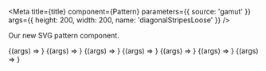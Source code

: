 

<Meta
  title={title}
  component={Pattern}
  parameters={{ source: 'gamut' }}
  args={{ height: 200, width: 200, name: 'diagonalStripesLoose' }}
/>

Our new SVG pattern component.

<Canvas>
  <Story name="Pattern" args={{ width: '100%', height: 200 }}>
    {(args) => <Pattern {...args} />}
  </Story>
</Canvas>

<PropsTable story="Pattern" />

<Canvas withSource="open">
  <Story name="Pattern Loose">{(args) => <Pattern {...args} />}</Story>
  <Story name="Pattern Regular" args={{ name: 'diagonalStripesRegular' }}>
    {(args) => <Pattern {...args} />}
  </Story>
  <Story name="Pattern Dense" args={{ name: 'diagonalStripesDense' }}>
    {(args) => <Pattern {...args} />}
  </Story>
  <Story name="Pattern: Dots Loose" args={{ name: 'dotsLoose' }}>
    {(args) => <Pattern {...args} />}
  </Story>
  <Story name="Pattern: Dots Regular" args={{ name: 'dotsRegular' }}>
    {(args) => <Pattern {...args} />}
  </Story>
  <Story name="Pattern: Dots Dense" args={{ name: 'dotsDense' }}>
    {(args) => <Pattern {...args} />}
  </Story>
</Canvas>
